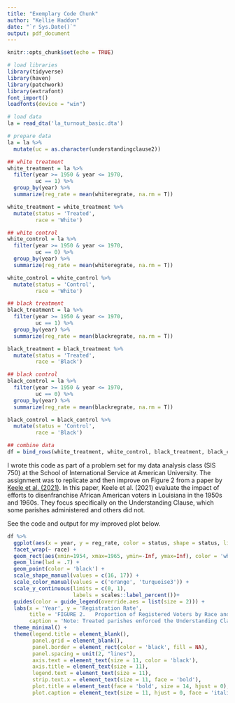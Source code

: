 ```yaml
---
title: "Exemplary Code Chunk"
author: "Kellie Haddon"
date: "`r Sys.Date()`"
output: pdf_document
---
```


```r
knitr::opts_chunk$set(echo = TRUE)

# load libraries
library(tidyverse)
library(haven)
library(patchwork)
library(extrafont)
font_import()
loadfonts(device = "win")

# load data
la = read_dta('la_turnout_basic.dta')
```


```r
# prepare data
la = la %>%
  mutate(uc = as.character(understandingclause2))

## white treatment
white_treatment = la %>%
  filter(year >= 1950 & year <= 1970,
         uc == 1) %>%
  group_by(year) %>%
  summarize(reg_rate = mean(whiteregrate, na.rm = T))

white_treatment = white_treatment %>%
  mutate(status = 'Treated',
         race = 'White')

## white control
white_control = la %>%
  filter(year >= 1950 & year <= 1970,
         uc == 0) %>%
  group_by(year) %>%
  summarize(reg_rate = mean(whiteregrate, na.rm = T))

white_control = white_control %>%
  mutate(status = 'Control',
         race = 'White')

## black treatment
black_treatment = la %>%
  filter(year >= 1950 & year <= 1970,
         uc == 1) %>%
  group_by(year) %>%
  summarize(reg_rate = mean(blackregrate, na.rm = T))

black_treatment = black_treatment %>%
  mutate(status = 'Treated',
         race = 'Black')

## black control
black_control = la %>%
  filter(year >= 1950 & year <= 1970,
         uc == 0) %>%
  group_by(year) %>%
  summarize(reg_rate = mean(blackregrate, na.rm = T))

black_control = black_control %>%
  mutate(status = 'Control',
         race = 'Black')

## combine data
df = bind_rows(white_treatment, white_control, black_treatment, black_control)
```

I wrote this code as part of a problem set for my data analysis class (SIS 750) at the School of International Service at American University. The assignment was to replicate and then improve on Figure 2 from a paper by [Keele et al. (2021)](https://doi.org/10.1017/S0003055421000034). In this paper, Keele et al. (2021) evaluate the impact of efforts to disenfranchise African American voters in Louisiana in the 1950s and 1960s. They focus specifically on the Understanding Clause, which some parishes administered and others did not.

See the code and output for my improved plot below.

```r
df %>%
  ggplot(aes(x = year, y = reg_rate, color = status, shape = status, linetype = status)) +
  facet_wrap(~ race) +
  geom_rect(aes(xmin=1954, xmax=1965, ymin=-Inf, ymax=Inf), color = 'white', fill = 'grey95')+
  geom_line(lwd = .7) +
  geom_point(color = 'black') +
  scale_shape_manual(values = c(16, 17)) +
  scale_color_manual(values = c('orange', 'turquoise3')) +
  scale_y_continuous(limits = c(0, 1),
                     labels = scales::label_percent())+
  guides(color = guide_legend(override.aes = list(size = 2))) +
  labs(x = 'Year', y = 'Registration Rate',
       title = 'FIGURE 2.   Proportion of Registered Voters by Race and by Understanding Clause Status. Treated \nParishes Enforced the Understanding Clause and Control Parishes Did Not',
       caption = 'Note: Treated parishes enforced the Understanding Clause and control parishes did not. Gray shading indicates years \nwhen the Understanding Clause was potentially enforced in treated parishes.') +
  theme_minimal() +
  theme(legend.title = element_blank(),
        panel.grid = element_blank(),
        panel.border = element_rect(color = 'black', fill = NA),
        panel.spacing = unit(2, "lines"),
        axis.text = element_text(size = 11, color = 'black'),
        axis.title = element_text(size = 11),
        legend.text = element_text(size = 11),
        strip.text.x = element_text(size = 11, face = 'bold'),
        plot.title = element_text(face = 'bold', size = 14, hjust = 0),
        plot.caption = element_text(size = 11, hjust = 0, face = 'italic'))

```